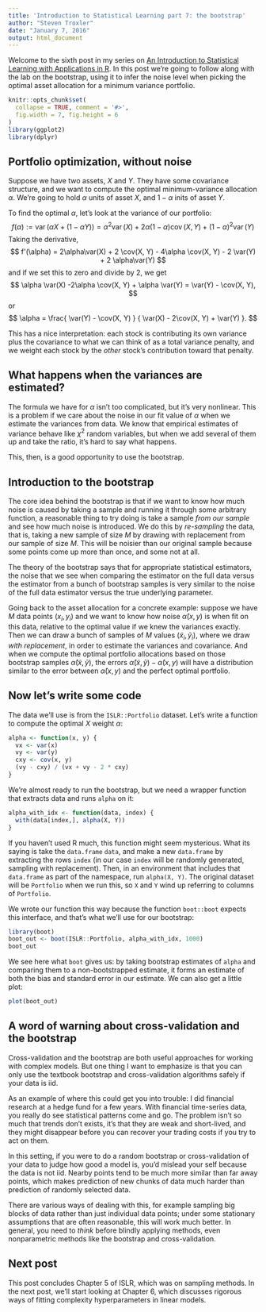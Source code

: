 ```yaml
---
title: 'Introduction to Statistical Learning part 7: the bootstrap'
author: "Steven Troxler"
date: "January 7, 2016"
output: html_document
---
```


Welcome to the sixth post in my series on [An Introduction to Statistical Learning with Applications in R](http://www-bcf.usc.edu/~gareth/ISL/). In this post we're going to follow along with the lab on the bootstrap, using it to infer the noise level when picking the optimal asset allocation for a minimum variance portfolio.

```r
knitr::opts_chunk$set(
  collapse = TRUE, comment = '#>',
  fig.width = 7, fig.height = 6
)
library(ggplot2)
library(dplyr)
```

## Portfolio optimization, without noise

Suppose we have two assets, $X$ and $Y$. They have some covariance structure, and we want to compute the optimal minimum-variance allocation $\alpha$. We're going to hold $\alpha$ units of asset $X$, and $1-\alpha$ inits of asset $Y$.

To find the optimal $\alpha,$ let's look at the variance of our portfolio:
$$
\DeclareMathOperator{\var}{var}
\DeclareMathOperator{\cov}{cov}
f(\alpha) := \var(\alpha X + (1 - \alpha Y))
           = \alpha^2 \var(X) + 2\alpha(1-\alpha)\cov(X, Y) + (1 - \alpha)^2\var(Y)
$$
Taking the derivative,
$$
f'(\alpha) = 2\alpha\var(X) + 2 \cov(X, Y) - 4\alpha \cov(X, Y) - 2 \var(Y) + 2 \alpha\var(Y)
$$
and if we set this to zero and divide by 2, we get
$$
\alpha \var(X) -2\alpha \cov(X, Y) + \alpha \var(Y) = \var(Y) - \cov(X, Y),
$$
or
$$
\alpha = \frac{ \var(Y) - \cov(X, Y) }
              { \var(X) - 2\cov(X, Y) + \var(Y) }.
$$

This has a nice interpretation: each stock is contributing its own variance plus the covariance to what we can think of as a total variance penalty, and we weight each stock by the *other* stock's contribution toward that penalty.

## What happens when the variances are estimated?

The formula we have for $\alpha$ isn't too complicated, but it's very nonlinear. This is a problem if we care about the noise in our fit value of $\alpha$ when we estimate the variances from data. We know that empirical estimates of variance behave like $\chi^2$ random variables, but when we add several of them up and take the ratio, it's hard to say what happens.

This, then, is a good opportunity to use the bootstrap.

## Introduction to the bootstrap

The core idea behind the bootstrap is that if we want to know how much noise is caused by taking a sample and running it through some arbitrary function, a reasonable thing to try doing is take a sample *from our sample* and see how much noise is introduced. We do this by *re-sampling* the data, that is, taking a new sample of size $M$ by drawing with replacement from our sample of size $M$. This will be noisier than our original sample because some points come up more than once, and some not at all.

The theory of the bootstrap says that for appropriate statistical estimators, the noise that we see when comparing the estimator on the full data versus the estimator from a bunch of bootstrap samples is very similar to the noise of the full data estimator versus the true underlying parameter.

Going back to the asset allocation for a concrete example: suppose we have $M$ data points $(x_i, y_i)$ and we want to know how noise $\hat \alpha(x, y)$ is when fit on this data, relative to the optimal value if we knew the variances exactly. Then we can draw a bunch of samples of $M$ values $(\tilde x_i, \tilde y_i),$ where we draw *with replacement*, in order to estimate the variances and covariance. And when we compute the optimal portfolio allocations based on those bootstrap samples $\hat \alpha(\tilde x, \tilde y)$, the errors $\hat \alpha(\tilde x, \tilde y) - \hat \alpha(x, y)$ will have a distribution similar to the error between $\hat \alpha(x, y)$ and the perfect optimal portfolio.

## Now let's write some code

The data we'll use is from the `ISLR::Portfolio` dataset. Let's write a function to compute the optimal $X$ weight $\alpha$:
```r
alpha <- function(x, y) {
  vx <- var(x)
  vy <- var(y)
  cxy <- cov(x, y)
  (vy - cxy) / (vx + vy - 2 * cxy)
}
```

We're almost ready to run the bootstrap, but we need a wrapper function that extracts data and runs `alpha` on it:
```r
alpha_with_idx <- function(data, index) {
  with(data[index,], alpha(X, Y))
}
```

If you haven't used R much, this function might seem mysterious. What its saying is take the `data.frame` `data`, and make a new `data.frame` by extracting the rows `index` (in our case `index` will be randomly generated, sampling with replacement). Then, in an environment that includes that `data.frame` as part of the namespace, run `alpha(X, Y)`. The original dataset will be `Portfolio` when we run this, so `X` and `Y` wind up referring to columns of `Portfolio`.

We wrote our function this way because the function `boot::boot` expects this interface, and that's what we'll use for our bootstrap:
```r
library(boot)
boot_out <- boot(ISLR::Portfolio, alpha_with_idx, 1000)
boot_out
```

We see here what `boot` gives us: by taking bootstrap estimates of `alpha` and comparing them to a non-bootstrapped estimate, it forms an estimate of both the bias and standard error in our estimate. We can also get a little plot:
```r
plot(boot_out)
```

## A word of warning about cross-validation and the bootstrap

Cross-validation and the bootstrap are both useful approaches for working with complex models. But one thing I want to emphasize is that you can only use the textbook bootstrap and cross-validation algorithms safely if your data is iid.

As an example of where this could get you into trouble: I did financial research at a hedge fund for a few years. With financial time-series data, you really do see statistical patterns come and go. The problem isn't so much that trends don't exists, it's that they are weak and short-lived, and they might disappear before you can recover your trading costs if you try to act on them.

In this setting, if you were to do a random bootstrap or cross-validation of your data to judge how good a model is, you'd mislead your self because the data is not iid. Nearby points tend to be much more similar than far away points, which makes prediction of new chunks of data much harder than prediction of randomly selected data.

There are various ways of dealing with this, for example sampling big blocks of data rather than just individual data points; under some stationary assumptions that are often reasonable, this will work much better. In general, you need to *think* before blindly applying methods, even nonparametric methods like the bootstrap and cross-validation.

## Next post

This post concludes Chapter 5 of ISLR, which was on sampling methods. In the next post, we'll start looking at Chapter 6, which discusses rigorous ways of fitting complexity hyperparameters in linear models.